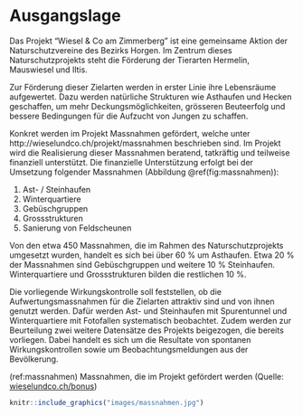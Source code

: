 # Ausgangslage

Das Projekt "Wiesel & Co am Zimmerberg" ist eine gemeinsame Aktion der Naturschutzvereine des Bezirks Horgen. Im Zentrum dieses Naturschutzprojekts steht die Förderung der Tierarten Hermelin, Mauswiesel und Iltis.

Zur Förderung dieser Zielarten werden in erster Linie ihre Lebensräume aufgewertet. Dazu werden natürliche Strukturen wie Asthaufen und Hecken geschaffen, um mehr Deckungsmöglichkeiten, grösseren Beuteerfolg und bessere Bedingungen für die Aufzucht von Jungen zu schaffen.

Konkret werden im Projekt Massnahmen gefördert, welche unter http://wieselundco.ch/projekt/massnahmen beschrieben sind. Im Projekt wird die Realisierung dieser Massnahmen beratend, tatkräftig und teilweise finanziell unterstützt. Die finanzielle Unterstützung erfolgt bei der Umsetzung folgender Massnahmen (Abbildung \@ref(fig:massnahmen)):

1. Ast- / Steinhaufen
2. Winterquartiere
3. Gebüschgruppen
4. Grossstrukturen
5. Sanierung von Feldscheunen

Von den etwa 450 Massnahmen, die im Rahmen des Naturschutzprojekts umgesetzt wurden, handelt es sich bei über 60 % um Asthaufen. Etwa 20 % der Massnahmen sind Gebüschgruppen und weitere 10 % Steinhaufen. Winterquartiere und Grossstrukturen bilden die restlichen 10 %.

Die vorliegende Wirkungskontrolle soll feststellen, ob die Aufwertungsmassnahmen für die Zielarten attraktiv sind und von ihnen genutzt werden. Dafür werden Ast- und Steinhaufen mit Spurentunnel und Winterquartiere mit Fotofallen systematisch beobachtet. Zudem werden zur Beurteilung zwei weitere Datensätze des Projekts beigezogen, die bereits vorliegen. Dabei handelt es sich um die Resultate von spontanen Wirkungskontrollen sowie um Beobachtungsmeldungen aus der Bevölkerung.


(ref:massnahmen) Massnahmen, die im Projekt gefördert werden (Quelle: [wieselundco.ch/bonus](http://www.wieselundco.ch/bonus))

```r
knitr::include_graphics("images/massnahmen.jpg")
```
